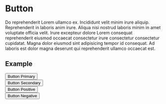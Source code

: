 
# Button

Do reprehenderit Lorem ullamco ex. Incididunt velit minim irure aliquip. Reprehenderit in laboris anim irure. Aliqua nisi nostrud laboris minim in amet voluptate officia velit. Irure excepteur dolore Lorem consequat reprehenderit eiusmod occaecat consectetur irure consectetur consectetur cupidatat. Magna dolor eiusmod sint adipisicing tempor id consequat. Ad laboris est dolor magna deserunt qui reprehenderit ullamco occaecat est.

## Example

<Specimen>
  <Button type="primary">Button Primary</Button><br />
  <Button type="secondary">Button Secondary</Button><br />
  <Button type="positive">Button Positive</Button><br />
  <Button type="negative">Button Negative</Button>
</Specimen>
